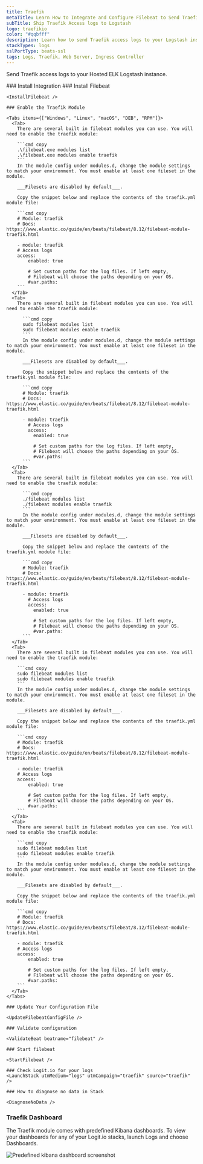 ```yaml
---
title: Traefik
metaTitle: Learn How to Integrate and Configure Filebeat to Send Traefik Logs
subTitle: Ship Traefik Access logs to Logstash
logo: traefikio
color: "#qqbfff"
description: Learn how to send Traefik access logs to your Logstash instance using our configuration examples - Ship over 100 log data types easily with Logit.io
stackTypes: logs
sslPortType: beats-ssl
tags: Logs, Traefik, Web Server, Ingress Controller
---
```


Send Traefik access logs to your Hosted ELK Logstash instance.

<Steps>
  ### Install Integration
  <InstallIntegration/>
    ### Install Filebeat

    <InstallFilebeat />

    ### Enable the Traefik Module

    <Tabs items={["Windows", "Linux", "macOS", "DEB", "RPM"]}>
      <Tab>
        There are several built in filebeat modules you can use. You will need to enable the traefik module:

        ```cmd copy
        .\filebeat.exe modules list
        .\filebeat.exe modules enable traefik
        ```
        In the module config under modules.d, change the module settings to match your environment. You must enable at least one fileset in the module. 
        
        ___Filesets are disabled by default___.

        Copy the snippet below and replace the contents of the traefik.yml module file:

        ```cmd copy
        # Module: traefik
        # Docs: https://www.elastic.co/guide/en/beats/filebeat/8.12/filebeat-module-traefik.html

        - module: traefik
        # Access logs
        access:
            enabled: true

            # Set custom paths for the log files. If left empty,
            # Filebeat will choose the paths depending on your OS.
            #var.paths:
        ```
      </Tab>
      <Tab>
        There are several built in filebeat modules you can use. You will need to enable the traefik module:

          ```cmd copy
          sudo filebeat modules list
          sudo filebeat modules enable traefik
          ```
          In the module config under modules.d, change the module settings to match your environment. You must enable at least one fileset in the module. 
          
          ___Filesets are disabled by default___.

          Copy the snippet below and replace the contents of the traefik.yml module file:

          ```cmd copy
          # Module: traefik
          # Docs: https://www.elastic.co/guide/en/beats/filebeat/8.12/filebeat-module-traefik.html

          - module: traefik
            # Access logs
            access:
              enabled: true

              # Set custom paths for the log files. If left empty,
              # Filebeat will choose the paths depending on your OS.
              #var.paths:
          ```
      </Tab>
      <Tab>
        There are several built in filebeat modules you can use. You will need to enable the traefik module:

          ```cmd copy
          ./filebeat modules list
          ./filebeat modules enable traefik
          ```
          In the module config under modules.d, change the module settings to match your environment. You must enable at least one fileset in the module. 
          
          ___Filesets are disabled by default___.

          Copy the snippet below and replace the contents of the traefik.yml module file:

          ```cmd copy
          # Module: traefik
          # Docs: https://www.elastic.co/guide/en/beats/filebeat/8.12/filebeat-module-traefik.html

          - module: traefik
            # Access logs
            access:
              enabled: true

              # Set custom paths for the log files. If left empty,
              # Filebeat will choose the paths depending on your OS.
              #var.paths:
          ```
      </Tab>
      <Tab>
        There are several built in filebeat modules you can use. You will need to enable the traefik module:

        ```cmd copy
        sudo filebeat modules list
        sudo filebeat modules enable traefik
        ```
        In the module config under modules.d, change the module settings to match your environment. You must enable at least one fileset in the module. 
        
        ___Filesets are disabled by default___.

        Copy the snippet below and replace the contents of the traefik.yml module file:

        ```cmd copy
        # Module: traefik
        # Docs: https://www.elastic.co/guide/en/beats/filebeat/8.12/filebeat-module-traefik.html

        - module: traefik
        # Access logs
        access:
            enabled: true

            # Set custom paths for the log files. If left empty,
            # Filebeat will choose the paths depending on your OS.
            #var.paths:
        ```
      </Tab>
      <Tab>
        There are several built in filebeat modules you can use. You will need to enable the traefik module:

        ```cmd copy
        sudo filebeat modules list
        sudo filebeat modules enable traefik
        ```
        In the module config under modules.d, change the module settings to match your environment. You must enable at least one fileset in the module. 
        
        ___Filesets are disabled by default___.
        
        Copy the snippet below and replace the contents of the traefik.yml module file:

        ```cmd copy
        # Module: traefik
        # Docs: https://www.elastic.co/guide/en/beats/filebeat/8.12/filebeat-module-traefik.html

        - module: traefik
        # Access logs
        access:
            enabled: true

            # Set custom paths for the log files. If left empty,
            # Filebeat will choose the paths depending on your OS.
            #var.paths:
        ```
      </Tab>
    </Tabs>

    ### Update Your Configuration File

    <UpdateFilebeatConfigFile />

    ### Validate configuration

    <ValidateBeat beatname="filebeat" />
    
    ### Start filebeat

    <StartFilebeat />

    ### Check Logit.io for your logs
    <LaunchStack utmMedium="logs" utmCampaign="traefik" source="traefik" />

    ### How to diagnose no data in Stack

    <DiagnoseNoData />
</Steps>

### Traefik Dashboard

The Traefik module comes with predefined Kibana dashboards. To view your dashboards for any of your Logit.io stacks, launch Logs and choose Dashboards.
        
![Predefined kibana dashboard screenshot](@/images/integrations/filebeat/traefik.png)